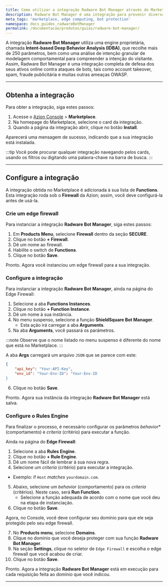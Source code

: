 ```yaml
---
title: Como utilizar a integração Radware Bot Manager através do Marketplace da Azion
description: Radware Bot Manager é uma integração para prevenir diversos ataques online.
meta_tags: 'marketplace, edge computing, bot protection'
namespace: docs_guides_radwareBotManager
permalink: /documentacao/produtos/guias/radware-bot-manager/
---
```


A integração **Radware Bot Manager** utiliza uma engine proprietária, chamada **Intent-based Deep Behavior Analysis (IDBA)**, que recolhe mais de 250 parâmetros, bem como uma análise de intenção granular de modelagem comportamental para compreender a intenção do visitante. Assim, Radware Bot Manager é uma integração completa de defesa dos seus ativos online contra ataques de bots, tais como account takeover, spam, fraude publicitária e muitas outras ameaças OWASP.

---

## Obtenha a integração

Para obter a integração, siga estes passos:

1. Acesse o [Azion Console](/pt-br/documentacao/produtos/guias/como-acessar-o-azion-console/) > **Marketplace**.
2. Na homepage do Marketplace, selecione o card da integração.
3. Quando a página da integração abrir, clique no botão **Install**.

Aparecerá uma mensagem de sucesso, indicando que a sua integração está instalada.

:::tip
Você pode procurar qualquer integração navegando pelos cards, usando os filtros ou digitando uma palavra-chave na barra de busca.
:::

---

## Configure a integração

A integração obtida no Marketplace é adicionada à sua lista de **Functions**. Esta integração roda sob o **Firewall** da Azion; assim, você deve configurá-la antes de usá-la.

### Crie um edge firewall

Para instanciar a integração **Radware Bot Manager**, siga estes passos:

1. Em **Products Menu**, selecione **Firewall** dentro da seção **SECURE**.
2. Clique no botão **+ Firewall**.
3. Dê um nome ao firewall.
4. Habilite o switch de **Functions**.
5. Clique no botão **Save**.

Pronto. Agora você instanciou um edge firewall para a sua integração.

### Configure a integração

Para instanciar a integração **Radware Bot Manager**, ainda na página do Edge Firewall:

1. Selecione a aba **Functions Instances**.
2. Clique no botão **+ Function Instance**.
3. Dê um nome à sua instância.
4. No menu suspenso, selecione a função **ShieldSquare Bot Manager**.
    - Esta ação irá carregar a aba **Arguments**.
5. Na aba **Arguments**, você passará os parámetros.

:::note
Observe que o nome listado no menu suspenso é diferente do nome que está no Marketplace.
:::

A aba **Args** carregará um arquivo `JSON` que se parece com este:

```json
{
    "api_key": "Your-API-Key",
    "env_id": "Your-Env-ID": "Your-Env-ID
}
```

6. Clique no botão **Save**.

Pronto. Agora sua instância da integração **Radware Bot Manager** está salva.

### Configure o Rules Engine

Para finalizar o processo, é necessário configurar os parâmetros *behavior** (comportamento) e *criteria* (critério) para executar a função.

Ainda na página do **Edge Firewall**:

1. Selecione a aba **Rules Engine**.
2. Clique no botão **+ Rule Engine**.
3. Dê um nome fácil de lembrar à sua nova regra.
4. Selecione um *criteria* (critério) para executar a integração.
  - Exemplo: if `Host` *matches* `yourdomain.com`.
5. Abaixo, selecione um *behavior* (comportamento) para os *criteria* (critérios). Neste caso, será **Run Function**.
   - Selecione a função adequada de acordo com o nome que você deu na etapa de instanciação.
6. Clique no botão **Save**.

Agora, no Console, você deve configurar seu domínio para que ele seja protegido pelo seu edge firewall.

7. No **Products menu**, selecione **Domains**.
8. Clique no domínio que você deseja proteger com sua função **Radware Bot Manager**.
9. Na seção **Settings**, clique no seletor de `Edge Firewall` e escolha o edge firewall que você acabou de criar.
10. Clique no botão **Save**.

Pronto. Agora a integração **Radware Bot Manager** está em execução para cada requisição feita ao domínio que você indicou.

---
